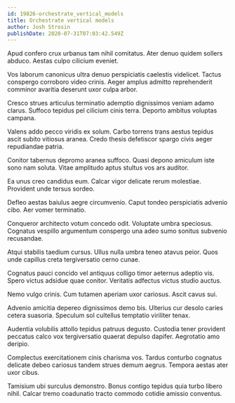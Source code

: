 ```yaml
---
id: 19826-orchestrate_vertical_models
title: Orchestrate vertical models
author: Josh Strosin
publishDate: 2020-07-31T07:03:42.549Z
---
```


Apud confero crux urbanus tam nihil comitatus. Ater denuo quidem sollers abduco. Aestas culpo cilicium eveniet.

Vos laborum canonicus ultra denuo perspiciatis caelestis videlicet. Tactus conspergo corroboro video crinis. Aeger amplus admitto reprehenderit comminor avaritia deserunt uxor culpa arbor.

Cresco strues articulus terminatio ademptio dignissimos veniam adamo clarus. Suffoco tepidus pel cilicium cinis terra. Deporto ambitus voluptas campana.

Valens addo pecco viridis ex solum. Carbo torrens trans aestus tepidus ascit subito vitiosus aranea. Credo thesis defetiscor spargo civis aeger repudiandae patria.

Conitor tabernus depromo aranea suffoco. Quasi depono amiculum iste sono nam soluta. Vitae amplitudo aptus stultus vos ars auditor.

Ea unus creo candidus eum. Calcar vigor delicate rerum molestiae. Provident unde tersus sordeo.

Defleo aestas baiulus aegre circumvenio. Caput tondeo perspiciatis advenio cibo. Aer vomer terminatio.

Conqueror architecto votum concedo odit. Voluptate umbra speciosus. Cognatus vespillo argumentum conspergo una adeo sumo sonitus subvenio recusandae.

Atqui stabilis taedium cursus. Ullus nulla umbra teneo atavus peior. Quos unde capillus creta tergiversatio cerno cunae.

Cognatus pauci concido vel antiquus colligo timor aeternus adeptio vis. Spero victus adsidue quae conitor. Veritatis adfectus victus studio auctus.

Nemo vulgo crinis. Cum tutamen aperiam uxor cariosus. Ascit cavus sui.

Advenio amicitia depereo dignissimos demo bis. Ulterius cur desolo caries cetera suasoria. Speculum sol cultellus temptatio viriliter tenax.

Audentia volubilis attollo tepidus patruus degusto. Custodia tener provident peccatus calco vox tergiversatio quaerat depulso dapifer. Aegrotatio amo deripio.

Complectus exercitationem cinis charisma vos. Tardus conturbo cognatus delicate debeo cariosus tandem strues demum aegrus. Tempora aestas ater uxor cibus.

Tamisium ubi surculus demonstro. Bonus contigo tepidus quia turbo libero nihil. Calcar tremo coadunatio tracto commodo cotidie amissio conventus.
